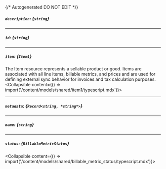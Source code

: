 {/* Autogenerated DO NOT EDIT  */}

##### `description`: *{`string`}*

---
##### `id`: *{`string`}*

---
##### `item`: *{`Item1`}*
The Item resource represents a sellable product or good. Items are associated with all line items, billable metrics,
and prices and are used for defining external sync behavior for invoices and tax calculation purposes.
<Collapsible content={() => import('/content/models/shared/item1/typescript.mdx')}>
</Collapsible>

---
##### `metadata`: *{`Record<string, *string*>`}*

---
##### `name`: *{`string`}*

---
##### `status`: *{`BillableMetricStatus`}*
<Collapsible content={() => import('/content/models/shared/billable_metric_status/typescript.mdx')}>
</Collapsible>

